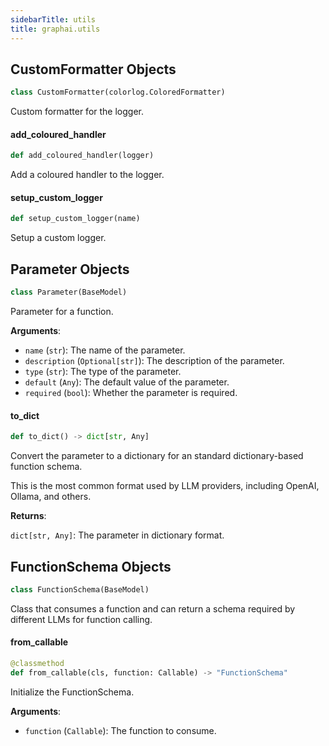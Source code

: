 ```yaml
---
sidebarTitle: utils
title: graphai.utils
---
```


## CustomFormatter Objects

```python
class CustomFormatter(colorlog.ColoredFormatter)
```

Custom formatter for the logger.

#### add\_coloured\_handler

```python
def add_coloured_handler(logger)
```

Add a coloured handler to the logger.

#### setup\_custom\_logger

```python
def setup_custom_logger(name)
```

Setup a custom logger.

## Parameter Objects

```python
class Parameter(BaseModel)
```

Parameter for a function.

**Arguments**:

- `name` (`str`): The name of the parameter.
- `description` (`Optional[str]`): The description of the parameter.
- `type` (`str`): The type of the parameter.
- `default` (`Any`): The default value of the parameter.
- `required` (`bool`): Whether the parameter is required.

#### to\_dict

```python
def to_dict() -> dict[str, Any]
```

Convert the parameter to a dictionary for an standard dictionary-based function schema.

This is the most common format used by LLM providers, including OpenAI, Ollama, and others.

**Returns**:

`dict[str, Any]`: The parameter in dictionary format.

## FunctionSchema Objects

```python
class FunctionSchema(BaseModel)
```

Class that consumes a function and can return a schema required by
different LLMs for function calling.

#### from\_callable

```python
@classmethod
def from_callable(cls, function: Callable) -> "FunctionSchema"
```

Initialize the FunctionSchema.

**Arguments**:

- `function` (`Callable`): The function to consume.

